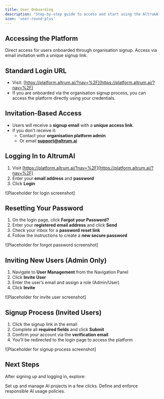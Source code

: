 ```yaml
---
title: User Onboarding
description: "Step-by-step guide to access and start using the AltrumAI platform"
icon: 'user-round-plus'
---
```


## Accessing the Platform

<CardGroup cols={2}>
  <Card
    title="Standard Login"
    icon="right-to-bracket"
    href="https://platform.altrum.ai/?nav=%2F"
  >
    Direct access for users onboarded through organisation signup.
  </Card>
  <Card
    title="Invitation Access"
    icon="envelope"
    href="#invitation-based-access"
  >
    Access via email invitation with a unique signup link.
  </Card>
</CardGroup>

## Standard Login URL

- Visit: [https://platform.altrum.ai/?nav=%2F](https://platform.altrum.ai/?nav=%2F)
- If you are onboarded via the organisation signup process, you can access the platform directly using your credentials.

## Invitation-Based Access

- Users will receive a **signup email** with a **unique access link**.
- If you don't receive it:
  - Contact your **organisation platform admin**
  - Or email **support@altrum.ai**

## Logging In to AltrumAI

1. Visit [https://platform.altrum.ai/?nav=%2F](https://platform.altrum.ai/?nav=%2F)
2. Enter your **email address** and **password**
3. Click **Login**

![Placeholder for login screenshot]

## Resetting Your Password

1. On the login page, click **Forgot your Password?**
2. Enter your **registered email address** and click **Send**
3. Check your inbox for a **password reset link**
4. Follow the instructions to create a **new secure password**

![Placeholder for forgot password screenshot]

## Inviting New Users (Admin Only)

1. Navigate to **User Management** from the Navigation Panel
2. Click **Invite User**
3. Enter the user’s email and assign a role (Admin/User)
4. Click **Invite**

![Placeholder for invite user screenshot]

## Signup Process (Invited Users)

1. Click the signup link in the email
2. Complete all **required fields** and click **Submit**
3. Confirm your account via the **verification email**
4. You’ll be redirected to the login page to access the platform

![Placeholder for signup process screenshot]

## Next Steps

After signing up and logging in, explore:

<CardGroup cols={2}>
  <Card
    title="Create Projects"
    icon="folder-plus"
    href="/product-guide/creating-and-managing-projects"
  >
    Set up and manage AI projects in a few clicks.
  </Card>
  <Card
    title="Configure Policies"
    icon="shield"
    href="/product-guide/configuring-policies-and-settings"
  >
    Define and enforce responsible AI usage policies.
  </Card>
</CardGroup>
